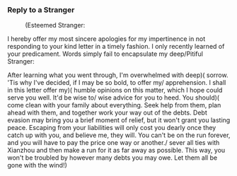 ===Reply to a Stranger===
:(Esteemed Stranger:
:
I hereby offer my most sincere apologies for my impertinence in not responding to your kind letter in a timely fashion. I only recently learned of your predicament. Words simply fail to encapsulate my deep/Pitiful Stranger:
:
After learning what you went through, I'm overwhelmed with deep)( sorrow. 'Tis why I've decided, if I may be so bold, to offer my/ apprehension. I shall in this letter offer my)( humble opinions on this matter, which I hope could serve you well. It'd be wise to/ wise advice for you to heed. You should)( come clean with your family about everything. Seek help from them, plan ahead with them, and together work your way out of the debts. Debt evasion may bring you a brief moment of relief, but it won't grant you lasting peace. Escaping from your liabilities will only cost you dearly once they catch up with you, and believe me, they will. You can't be on the run forever, and you will have to pay the price one way or another./ sever all ties with Xianzhou and then make a run for it as far away as possible. This way, you won't be troubled by however many debts you may owe. Let them all be gone with the wind!)
